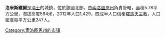 '''洛米斯維爾'''是[[瑞士|瑞士]]的城鎮，位於該國北部，由[[索洛圖恩州|索洛圖恩州]]負責管轄，面積5.78平方公里，海拔高度564米，2012年人口1,429，四成半人口信奉[[羅馬天主教|羅馬天主教]]，人口密度每平方公里247人。

{{Switzerland-geo-stub}}
[[Category:索洛图恩州的市镇|Category:索洛图恩州的市镇]]
